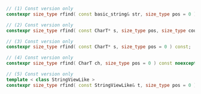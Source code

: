 ```cpp
// (1) Const version only
constexpr size_type rfind( const basic_string& str, size_type pos = 0 ) const noexcept;

// (2) Const version only
constexpr size_type rfind( const CharT* s, size_type pos, size_type count ) const;

// (3) Const version only
constexpr size_type rfind( const CharT* s, size_type pos = 0 ) const;

// (4) Const version only
constexpr size_type rfind( CharT ch, size_type pos = 0 ) const noexcept;

// (5) Const version only
template < class StringViewLike >
constexpr size_type rfind( const StringViewLike& t, size_type pos = 0 ) const noexcept(/* see below */);
```
